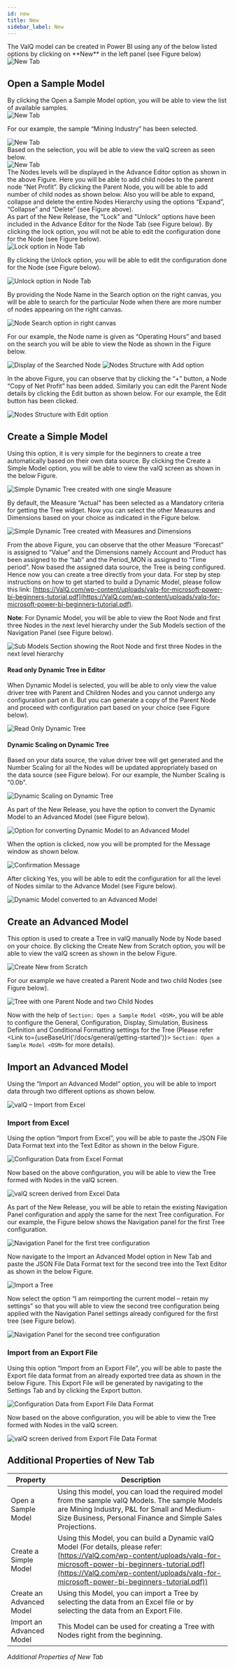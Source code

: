 ```yaml
---
id: new
title: New
sidebar_label: New
---
```



<div style={{textAlign: 'justify'}}>
The ValQ model can be created in Power BI using any of the below listed
options by clicking on **New**  in the left panel (see Figure below)
</ div> <br />

<div style={{textAlign: 'center'}}>
  <Zoom>
<img alt="New Tab" src={useBaseUrl('/doc-images/model/new1.png')}
    width={270}
    height={580} />
  </Zoom>
</div>

## Open a Sample Model

<div style={{textAlign: 'justify'}}>
By clicking the Open a Sample Model option, you will be able to view the list of
available samples.
</ div> <br />

<div style={{textAlign: 'center'}}>
  <Zoom>
<img alt="New Tab" src={useBaseUrl('/doc-images/model/new2.png')} />
  </Zoom>
</ div> <br />

For our example, the sample “Mining Industry” has been selected.

<div style={{textAlign: 'center'}}>
  <Zoom>
<img alt="New Tab" src={useBaseUrl('/doc-images/model/new3.png')} />
  </Zoom>
</ div> <br />

<div style={{textAlign: 'justify'}}>
Based on the selection, you will be able to view the valQ screen as
seen below.
</ div> <br />

<div style={{textAlign: 'center'}}>
  <Zoom>
<img alt="New Tab" src={useBaseUrl('/doc-images/model/new4.png')} />
  </Zoom>
</ div> <br />    

<div style={{textAlign: 'justify'}}>
The Nodes levels will be displayed in the Advance Editor option as
shown in the above Figure. Here you will be able to add child
nodes to the parent node “Net Profit”. By clicking the Parent Node,
you will be able to add number of child nodes as shown below. Also you
will be able to expand, collapse and delete the entire Nodes Hierarchy
using the options “Expand”, “Collapse” and “Delete” (see Figure above).
</ div> <br />

<div style={{textAlign: 'justify'}}>
As part of the New Release, the "Lock" and "Unlock" options have been
included in the Advance Editor for the Node Tab (see Figure below). By
clicking the lock option, you will not be able to edit the configuration
done for the Node (see Figure below).
</ div> <br />

  <Zoom>
<img alt="Lock option in Node Tab" src={useBaseUrl('/doc-images/lck1.png')} />
  </Zoom>

By clicking the Unlock option, you will be able to edit the
configuration done for the Node (see Figure below).

  <Zoom>
<img alt="Unlock option in Node Tab" src={useBaseUrl('/doc-images/lck2.png')} />
  </Zoom>

By providing the Node Name in the Search option on the right canvas, you
will be able to search for the particular Node when there are more
number of nodes appearing on the right canvas.

  <Zoom>
<img alt="Node Search option in right canvas" src={useBaseUrl('/doc-images/12.4.png')} />
  </Zoom>

For our example, the Node name is given as “Operating Hours” and based
on the search you will be able to view the Node as shown in the Figure
below.

  <Zoom>
<img alt="Display of the Searched Node" src={useBaseUrl('/doc-images/12.5.png')} />
  </Zoom>

  <Zoom>
<img alt="Nodes Structure with Add option" src={useBaseUrl('/doc-images/12.6.png')} />
  </Zoom>

In the above Figure, you can observe that by clicking the “+” button, a
Node “Copy of Net Profit” has been added. Similarly you can edit the
Parent Node details by clicking the Edit button as shown below. For our
example, the Edit button has been clicked.

  <Zoom>
<img alt="Nodes Structure with Edit option" src={useBaseUrl('/doc-images/12.7.png')} />
  </Zoom>


## Create a Simple Model

Using this option, it is very simple for the beginners to create a tree
automatically based on their own data source. By clicking the Create a
Simple Model option, you will be able to view the valQ screen as shown
in the below Figure.

  <Zoom>
<img alt="Simple Dynamic Tree created with one single
Measure" src={useBaseUrl('/doc-images/12.26.png')} />
  </Zoom>

By default, the Measure “Actual” has been selected as a Mandatory
criteria for getting the Tree widget. Now you can select the other
Measures and Dimensions based on your choice as indicated in the Figure
below.

  <Zoom>
<img alt="Simple Dynamic Tree created with Measures and
Dimensions" src={useBaseUrl('/doc-images/12.27.png')} />
  </Zoom>

From the above Figure, you can observe that the other Measure “Forecast”
is assigned to “Value” and the Dimensions namely Account and Product has
been assigned to the “tab” and the Period\_MON is assigned to “Time
period”. Now based the assigned data source, the Tree is being
configured. Hence now you can create a tree directly from your data. For
step by step instructions on how to get started to build a Dynamic
Model, please follow this link:
[https://ValQ.com/wp-content/uploads/valq-for-microsoft-power-bi-beginners-tutorial.pdf](https://ValQ.com/wp-content/uploads/valq-for-microsoft-power-bi-beginners-tutorial.pdf).

**Note**: For Dynamic Model, you will be able to view the Root Node and
first three Nodes in the next level hierarchy under the Sub Models
section of the Navigation Panel (see Figure below).

  <Zoom>
<img alt="Sub Models Section showing the Root Node and first three Nodes in the
next level hierarchy" src={useBaseUrl('/doc-images/dsm.png')} />
  </Zoom>

#### Read only Dynamic Tree in Editor

When Dynamic Model is selected, you will be able to only view the value
driver tree with Parent and Children Nodes and you cannot undergo any
configuration part on it. But you can generate a copy of the Parent Node
and proceed with configuration part based on your choice (see Figure
below).

  <Zoom>
<img alt="Read Only Dynamic Tree" src={useBaseUrl('/doc-images/12.28.png')} />
  </Zoom>

#### Dynamic Scaling on Dynamic Tree

Based on your data source, the value driver tree will get generated and
the Number Scaling for all the Nodes will be updated appropriately based
on the data source (see Figure below). For our example, the Number
Scaling is “0.0b”.

  <Zoom>
<img alt="Dynamic Scaling on Dynamic Tree" src={useBaseUrl('/doc-images/12.29.png')} />
  </Zoom>

As part of the New Release, you have the option to convert the Dynamic
Model to an Advanced Model (see Figure below).

  <Zoom>
<img alt="Option for converting Dynamic Model to an Advanced
Model" src={useBaseUrl('/doc-images/conv1.png')} />
  </Zoom>

When the option is clicked, now you will be prompted for the Message
window as shown below.

  <Zoom>
<img alt="Confirmation Message" src={useBaseUrl('/doc-images/conv1a.png')} />
  </Zoom>

After clicking Yes, you will be able to edit the configuration for all
the level of Nodes similar to the Advance Model (see Figure below).

  <Zoom>
<img alt="Dynamic Model converted to an Advanced Model" src={useBaseUrl('/doc-images/conv2.png')} />
  </Zoom>

## Create an Advanced Model

This option is used to create a Tree in valQ manually Node by Node based
on your choice. By clicking the Create New from Scratch option, you will
be able to view the valQ screen as shown in the below Figure.

  <Zoom>
<img alt="Create New from Scratch" src={useBaseUrl('/doc-images/12.38.png')} />
  </Zoom>

For our example we have created a Parent Node and two child Nodes (see
Figure below).

  <Zoom>
<img alt="Tree with one Parent Node and two Child Nodes" src={useBaseUrl('/doc-images/12.39.png')} />
  </Zoom>

Now with the help of `Section: Open a Sample Model <OSM>`, you will be
able to configure the General, Configuration, Display, Simulation,
Business Definition and Conditional Formatting settings for the Tree
(Please refer <Link to={useBaseUrl('/docs/general/getting-started')}> `Section: Open a Sample Model <OSM>` </Link>  for more details).

## Import an Advanced Model

Using the “Import an Advanced Model” option, you will be able to import
data through two different options as shown below.

  <Zoom>
<img alt="valQ – Import from Excel" src={useBaseUrl('/doc-images/12.30.png')} />
  </Zoom>

### Import from Excel

Using the option “Import from Excel”, you will be able to paste the JSON
File Data Format text into the Text Editor as shown in the below Figure.

  <Zoom>
<img alt="Configuration Data from Excel Format" src={useBaseUrl('/doc-images/12.31.png')} />
  </Zoom>

Now based on the above configuration, you will be able to view the Tree
formed with Nodes in the valQ screen.

  <Zoom>
<img alt="valQ screen derived from Excel Data" src={useBaseUrl('/doc-images/12.32.png')} />
  </Zoom>

As part of the New Release, you will be able to retain the existing
Navigation Panel configuration and apply the same for the next Tree
configuration. For our example, the Figure below shows the Navigation
panel for the first Tree configuration.

  <Zoom>
<img alt="Navigation Panel for the first tree configuration" src={useBaseUrl('/doc-images/12.33.png')} />
  </Zoom>

Now navigate to the Import an Advanced Model option in New Tab and paste
the JSON File Data Format text for the second tree into the Text Editor
as shown in the below Figure.

  <Zoom>
<img alt="Import a Tree" src={useBaseUrl('/doc-images/12.34.png')} />
  </Zoom>

Now select the option “I am reimporting the current model – retain my
settings” so that you will able to view the second tree configuration
being applied with the Navigation Panel settings already configured for
the first tree (see Figure below).

  <Zoom>
<img alt="Navigation Panel for the second tree configuration" src={useBaseUrl('/doc-images/12.35.png')} />
  </Zoom>

### Import from an Export File

Using this option “Import from an Export File”, you will be able to
paste the Export file data format from an already exported tree data as
shown in the below Figure. This Export File will be generated by
navigating to the Settings Tab and by clicking the Export button.

<Zoom>
<img alt="Configuration Data from Export File Data Format" src={useBaseUrl('/doc-images/12.36.png')} />
</Zoom>

Now based on the above configuration, you will be able to view the Tree
formed with Nodes in the valQ screen.

<Zoom>
<img alt="valQ screen derived from Export File Data Format" src={useBaseUrl('/doc-images/12.37.png')} />
</Zoom>

## Additional Properties of New Tab

| **Property**             | **Description**                                                                                                                                                                                                                                                                                              |
| ------------------------ | ------------------------------------------------------------------------------------------------------------------------------------------------------------------------------------------------------------------------------------------------------------------------------------------------------------ |
| Open a Sample Model      | Using this model, you can load the required model from the sample valQ Models. The sample Models are Mining Industry, P\&L for Small and Medium-Size Business, Personal Finance and Simple Sales Projections.                                                                                                |
| Create a Simple Model    | Using this Model, you can build a Dynamic valQ Model (For details, please refer: [https://ValQ.com/wp-content/uploads/valq-for-microsoft-power-bi-beginners-tutorial.pdf](https://ValQ.com/wp-content/uploads/valq-for-microsoft-power-bi-beginners-tutorial.pdf)) |
| Create an Advanced Model | Using this Model, you can import a Tree by selecting the data from an Excel file or by selecting the data from an Export File.                                                                                                                                                                               |
| Import an Advanced Model | This Model can be used for creating a Tree with Nodes right from the beginning.                                                                                                                                                                                                                              |

*Additional Properties of New Tab*
